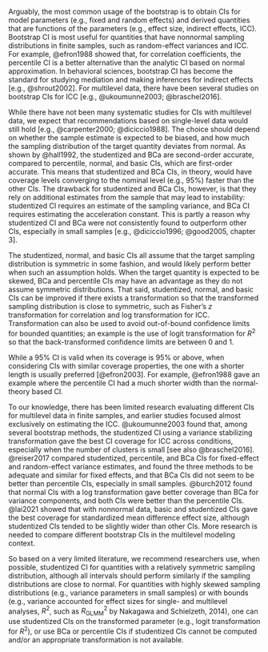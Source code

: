 <!-- 

TODO: Read carpenter & Bithell

Chernick & Labudde (2009)

- Cited references: Carpenter & Bithell (2000), Manly (2006)
- Percentile is the originally proposed bootstrap CI
- Schenker (1985) showed slow convergence of Perc, so Efron devised BCa (1987)
- Hall (1992):
    * BCa, iterated bootstrap, and bootstrap $t$ are second order accurage, meaning they converge to asymptotic confidence level more quickly.
- Table 1 (From Efron & Tibshirani, 1986); asymptotic results only
    * Norm CI: correct if sampling distribution is normal with constant $\sigma^2$ and no bias
    * Perc CI: There exists a monotone transformation such that the transformed distribution is normal with constant $\sigma^2$, with no bias in the transformed distribution
    * BC: Like Perc CI, but can allow constant bias
    * BCa: Like BC, but allow bias proportional to variance
- Simulation
    - Bootstrap procedures in simulation: t-CI (use quantiles in $t$), Perc, BC, BCa, Efron-DiCiccio approximate bootstrap confidence interval.
    - Results:
        * Gamma(2, 3): 84.4% for EP, 88% for ABC, 88.6% for BCa
        * t(df = 5): ~ 85% for N = 400; BCa better than Perc
        * Uniform(0, 1): Norm CI shows better coverage than Perc; especially for smaller samples.
    - Normal(0, 1): BCa best, followed by normal
    - Log(Normal[0, 1]): BCa better, but only 61.66% coverage for small sample size
- For symmetric distribution, Normal-t, Perc, and BC become second-order accurate

Diciccio & Romano (1988)
- "the bootstrap is motivated as a method to estimate the distributions of approximate pivot"
- BCa "depends on the calculation of the acceleration constant."
- "In any given situation, the choice of bootstrap procedure depends on available theoretical results, computational considerations, the level of accuracy desired, simulation results and experience with similar problems." (p. 339)
- Transformation theory:
    * Monotone transformation of $\hat \theta$ have a symmetric sampling distribution centered at the true estimate with constant variance
    * BC: account for bias
    * BCa: account for skewness (acceleration: how the bias "accelerated" as a function of the true value)
        * Also requires choosing the acceleration constant $a$, which is not easy to determine
        * Efron proposed using the influence function (p. 345)
- "The empirical distribution function is an optimal estimator of F in a local asymptotic minimax (LAM) sense"
    * Under suitable conditions, bootstrap CI is LAM
- Bootstrap need not be consistent
- Studentizing: the pivot converges to a standard normal distribution, so it's distribution is less dependent on the true distribution function of the estimator (especially when the variance is a function of the mean, etc)
- Prepivoting: iteratively improve the coverage by determining the coverage of the sample statistic
    * However, iteration could make things worse

Wichmann & Hill (2001)
- 

Lai et al. (2020)
- Studentized CI typically gives the widest interval, although nonparametric BCa is widest in some conditions. 
- Basic norm are better than PERC and BCa

Need to find other studies on CIs for MLM

Falk et al. (2022, preprint)
- Double bootstrap or Bayesian
- Only using percentile interval
- Residual bootstrap CI performs reasonably well.

Text:

-->

Arguably, the most common usage of the bootstrap is to obtain CIs for model parameters (e.g., fixed and random effects) and derived quantities that are functions of the parameters (e.g., effect size, indirect effects, ICC). Bootstrap CI is most useful for quantities that have nonnormal sampling distributions in finite samples, such as random-effect variances and ICC. For example, @efron1988 showed that, for correlation coefficients, the percentile CI is a better alternative than the analytic CI based on normal approximation. In behavioral sciences, bootstrap CI has become the standard for studying mediation and making inferences for indirect effects [e.g., @shrout2002]. For multilevel data, there have been several studies on bootstrap CIs for ICC [e.g., @ukoumunne2003; @braschel2016]. 
<!-- YZ: Maybe also mention R^2 here?-->

While there have not been many systematic studies for CIs with multilevel data, we expect that recommendations based on single-level data would still hold [e.g., @carpenter2000; @diciccio1988]. The choice should depend on whether the sample estimate is expected to be biased, and how much the sampling distribution of the target quantity deviates from normal. As shown by @hall1992, the studentized and BCa are second-order accurate, compared to percentile, normal, and basic CIs, which are first-order accurate. This means that studentized and BCa CIs, in theory, would have coverage levels converging to the nominal level (e.g., 95%) faster than the other CIs. The drawback for studentized and BCa CIs, however, is that they rely on additional estimates from the sample that may lead to instability: studentized CI requires an estimate of the sampling variance, and BCa CI requires estimating the acceleration constant. This is partly a reason why studentized CI and BCa were not consistently found to outperform other CIs, especially in small samples [e.g., @diciccio1996; @good2005, chapter 3].

The studentized, normal, and basic CIs all assume that the target sampling distribution is symmetric in some fashion, and would likely perform better when such an assumption holds. When the target quantity is expected to be skewed, BCa and percentile CIs may have an advantage as they do not assume symmetric distributions. That said, studentized, normal, and basic CIs can be improved if there exists a transformation so that the transformed sampling distribution is close to symmetric, such as Fisher's $z$ transformation for correlation and log transformation for ICC. Transformation can also be used to avoid out-of-bound confidence limits for bounded quantities; an example is the use of logit transformation for $R^2$ so that the back-transformed confidence limits are between 0 and 1.

While a 95% CI is valid when its coverage is 95% or above, when considering CIs with similar coverage properties, the one with a shorter length is usually preferred [@efron2003]. For example, @efron1988 gave an example where the percentile CI had a much shorter width than the normal-theory based CI.

To our knowledge, there has been limited research evaluating different CIs for multilevel data in finite samples, and earlier studies focused almost exclusively on estimating the ICC. @ukoumunne2003 found that, among several bootstrap methods, the studentized CI using a variance stabilizing transformation gave the best CI coverage for ICC across conditions, especially when the number of clusters is small [see also @braschel2016]. @reiser2017 compared studentized, percentile, and BCa CIs for fixed-effect and random-effect variance estimates, and found the three methods to be adequate and similar for fixed effects, and that BCa CIs did not seem to be better than percentile CIs, especially in small samples. @burch2012 found that normal CIs with a log transformation gave better coverage than BCa for variance components, and both CIs were better than the percentile CIs. @lai2021 showed that with nonnormal data, basic and studentized CIs gave the best coverage for standardized mean difference effect size, although studentized CIs tended to be slightly wider than other CIs. More research is needed to compare different bootstrap CIs in the multilevel modeling context.

So based on a very limited literature, we recommend researchers use, when possible, studentized CI for quantities with a relatively symmetric sampling distribution, although all intervals should perform similarly if the sampling distributions are close to normal. For quantities with highly skewed sampling distributions (e.g., variance parameters in small samples) or with bounds (e.g., variance accounted for effect sizes for single- and multilevel analyses, $R^2$, such as $R^2_\text{GLMM}$ by Nakagawa and Schielzeth, 2014), one can use studentized CIs on the transformed parameter (e.g., logit transformation for $R^2$), or use BCa or percentile CIs if studentized CIs cannot be computed and/or an appropriate transformation is not available.
